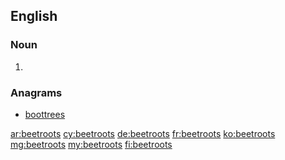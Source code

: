 {{also|beet roots}}
==English==

===Noun===
{{head|en|noun plural form}}

# {{plural of|beetroot|lang=en}}

===Anagrams===
* [[boottrees#English|boottrees]]

[[ar:beetroots]]
[[cy:beetroots]]
[[de:beetroots]]
[[fr:beetroots]]
[[ko:beetroots]]
[[mg:beetroots]]
[[my:beetroots]]
[[fi:beetroots]]